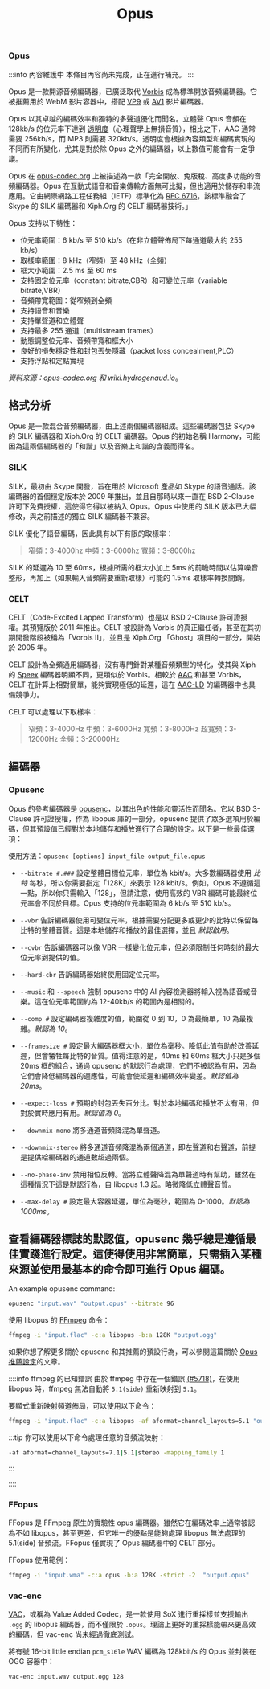 ﻿---
title: Opus
sidebar_position: 2
---

### Opus

:::info 內容維護中
本條目內容尚未完成，正在進行補充。
:::

Opus 是一款開源音頻編碼器，已廣泛取代 [Vorbis](../audio/Vorbis.mdx) 成為標準開放音頻編碼器。它被推薦用於 WebM 影片容器中，搭配 [VP9](../video/VP9.mdx) 或 [AV1](../video/AV1.mdx) 影片編碼器。

Opus 以其卓越的編碼效率和獨特的多聲道優化而聞名。立體聲 Opus 音頻在 128kb/s 的位元率下達到 [透明度](https://en.wikipedia.org/wiki/Transparency_(data_compression))（心理聲學上無損音質），相比之下，AAC 通常需要 256kb/s，而 MP3 則需要 320kb/s。透明度會根據內容類型和編碼實現的不同而有所變化，尤其是對於除 Opus 之外的編碼器，以上數值可能會有一定爭議。

Opus 在 [opus-codec.org](https://opus-codec.org/) 上被描述為一款「完全開放、免版稅、高度多功能的音頻編碼器。Opus 在互動式語音和音樂傳輸方面無可比擬，但也適用於儲存和串流應用。它由網際網路工程任務組（IETF）標準化為 [RFC 6716](https://datatracker.ietf.org/doc/html/rfc6716)，該標準融合了 Skype 的 SILK 編碼器和 Xiph.Org 的 CELT 編碼器技術。」

Opus 支持以下特性：

- 位元率範圍：6 kb/s 至 510 kb/s（在非立體聲佈局下每通道最大約 255 kb/s）
- 取樣率範圍：8 kHz（窄頻）至 48 kHz（全頻）
- 框大小範圍：2.5 ms 至 60 ms
- 支持固定位元率（constant bitrate,CBR）和可變位元率（variable bitrate,VBR）
- 音頻帶寬範圍：從窄頻到全頻
- 支持語音和音樂
- 支持單聲道和立體聲
- 支持最多 255 通道（multistream frames）
- 動態調整位元率、音頻帶寬和框大小
- 良好的損失穩定性和封包丟失隱藏（packet loss concealment,PLC）
- 支持浮點和定點實現

*資料來源：opus-codec.org 和 wiki.hydrogenaud.io*。

## 格式分析

Opus 是一款混合音頻編碼器，由上述兩個編碼器組成。這些編碼器包括 Skype 的 SILK 編碼器和 Xiph.Org 的 CELT 編碼器。Opus 的初始名稱 Harmony，可能因為這兩個編碼器的「和諧」以及音樂上和諧的含義而得名。

### SILK

SILK，最初由 Skype 開發，旨在用於 Microsoft 產品如 Skype 的語音通話。該編碼器的首個穩定版本於 2009 年推出，並且自那時以來一直在 BSD 2-Clause 許可下免費授權，這使得它得以被納入 Opus。Opus 中使用的 SILK 版本已大幅修改，與之前描述的獨立 SILK 編碼器不兼容。

SILK 優化了語音編碼，因此具有以下有限的取樣率：
> 窄頻：3-4000hz
> 中頻：3-6000hz
> 寬頻：3-8000hz

SILK 的延遲為 10 至 60ms，根據所需的框大小加上 5ms 的前瞻時間以估算噪音整形，再加上（如果輸入音頻需要重新取樣）可能的 1.5ms 取樣率轉換開銷。

### CELT

CELT（Code-Excited Lapped Transform）也是以 BSD 2-Clause 許可證授權。其預覽版於 2011 年推出。CELT 被設計為 Vorbis 的真正繼任者，甚至在其初期開發階段被稱為「Vorbis II」，並且是 Xiph.Org 「Ghost」項目的一部分，開始於 2005 年。

CELT 設計為全頻通用編碼器，沒有專門針對某種音頻類型的特化，使其與 Xiph 的 [Speex](../audio/Speex.mdx) 編碼器明顯不同，更類似於 Vorbis。相較於 [AAC](../audio/AAC.mdx) 和甚至 Vorbis，CELT 在計算上相對簡單，能夠實現極低的延遲，這在 [AAC-LD](../audio/AAC.mdx#aac-ld--aac-eld) 的編碼器中也具備競爭力。

CELT 可以處理以下取樣率：
> 窄頻：3-4000Hz
> 中頻：3-6000Hz
> 寬頻：3-8000Hz
> 超寬頻：3-12000Hz
> 全頻：3-20000Hz

## 編碼器

### Opusenc

Opus 的參考編碼器是 [opusenc](https://github.com/xiph/opus)，以其出色的性能和靈活性而聞名。它以 BSD 3-Clause 許可證授權，作為 libopus 庫的一部分。opusenc 提供了眾多選項用於編碼，但其預設值已經對於本地儲存和播放進行了合理的設定。以下是一些最佳選項：

使用方法：`opusenc [options] input_file output_file.opus`

- `--bitrate #.###` 設定整體目標位元率，單位為 kbit/s。大多數編碼器使用 *比特* 每秒，所以你需要指定「128K」來表示 128 kbit/s。例如，Opus 不遵循這一點，所以你只需輸入「128」，但請注意，使用高效的 VBR 編碼可能最終位元率會不同於目標。Opus 支持的位元率範圍為 6 kb/s 至 510 kb/s。

- `--vbr` 告訴編碼器使用可變位元率，根據需要分配更多或更少的比特以保留每比特的整體音質。這是本地儲存和播放的最佳選擇，並且 *默認啟用*。

- `--cvbr` 告訴編碼器可以像 VBR 一樣變化位元率，但必須限制任何時刻的最大位元率到提供的值。

- `--hard-cbr` 告訴編碼器始終使用固定位元率。

- `--music` 和 `--speech` 強制 opusenc 中的 AI 內容檢測器將輸入視為語音或音樂。這在位元率範圍約為 12-40kb/s 的範圍內是相關的。

- `--comp #` 設定編碼器複雜度的值，範圍從 0 到 10，0 為最簡單，10 為最複雜。*默認為 10*。

- `--framesize #` 設定最大編碼器框大小，單位為毫秒。降低此值有助於改善延遲，但會犧牲每比特的音質。值得注意的是，40ms 和 60ms 框大小只是多個 20ms 框的組合，通過 opusenc 的默認行為處理，它們不被認為有用，因為它們會降低編碼器的適應性，可能會使延遲和編碼效率變差。*默認值為 20ms*。

- `--expect-loss #` 預期的封包丟失百分比。對於本地編碼和播放不太有用，但對於實時應用有用。*默認值為 0*。

- `--downmix-mono` 將多通道音頻降混為單聲道。

- `--downmix-stereo` 將多通道音頻降混為兩個通道，即左聲道和右聲道，前提是提供給編碼器的通道數超過兩個。

- `--no-phase-inv` 禁用相位反轉。當將立體聲降混為單聲道時有幫助，雖然在這種情況下這是默認行為，自 libopus 1.3 起。略微降低立體聲音質。

- `--max-delay #` 設定最大容器延遲，單位為毫秒，範圍為 0-1000。*默認為 1000ms*。

查看編碼器標誌的默認值，opusenc 幾乎總是遵循最佳實踐進行設定。這使得使用非常簡單，只需插入某種來源並使用最基本的命令即可進行 Opus 編碼。
---
An example opusenc command:
```bash
opusenc "input.wav" "output.opus" --bitrate 96
```

使用 libopus 的 [FFmpeg](../utilities/ffmpeg.mdx) 命令：
```bash
ffmpeg -i "input.flac" -c:a libopus -b:a 128K "output.ogg"
```

如果你想了解更多關於 opusenc 和其推薦的預設行為，可以參閱這篇關於 [Opus 推薦設定](https://wiki.xiph.org/Opus_Recommended_Settings#Bandwidth_Transition_Thresholds)的文章。

::::info ffmpeg 的已知錯誤
由於 ffmpeg 中存在一個錯誤 [(#5718)](https://trac.ffmpeg.org/ticket/5718)，在使用 libopus 時，ffmpeg 無法自動將 `5.1(side)` 重新映射到 `5.1`。

要顯式重新映射頻道佈局，可以使用以下命令：
```bash
ffmpeg -i "input.flac" -c:a libopus -af aformat=channel_layouts=5.1 "output.ogg"
```

:::tip
你可以使用以下命令處理任意的音頻流映射：
```bash
-af aformat=channel_layouts=7.1|5.1|stereo -mapping_family 1
```
:::

::::

### FFopus

FFopus 是 FFmpeg 原生的實驗性 opus 編碼器。雖然它在編碼效率上通常被認為不如 libopus，甚至更差，但它唯一的優點是能夠處理 libopus 無法處理的 5.1(side) 音頻流。FFopus 僅實現了 Opus 編碼器中的 CELT 部分。

FFopus 使用範例：
```bash
ffmpeg -i "input.wma" -c:a opus -b:a 128K -strict -2  "output.opus"
```

### vac-enc

[VAC](https://github.com/gianni-rosato/vac-enc)，或稱為 Value Added Codec，是一款使用 SoX 進行重採樣並支援輸出 `.ogg` 的 libopus 編碼器，而不僅限於 `.opus`。理論上更好的重採樣能帶來更高效的編碼，但 vac-enc 尚未經過徹底測試。

將有號 16-bit little endian `pcm_s16le` WAV 編碼為 128kbit/s 的 Opus 並封裝在 OGG 容器中：
```bash
vac-enc input.wav output.ogg 128
```